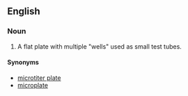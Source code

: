 ==English==

===Noun===
{{en-noun|sg=[[assay]] [[plate]]}}

# {{context|analytical chemistry|chemistry}} A flat plate with multiple "wells" used as small test tubes.

====Synonyms====
* [[microtiter plate]]
* [[microplate]]